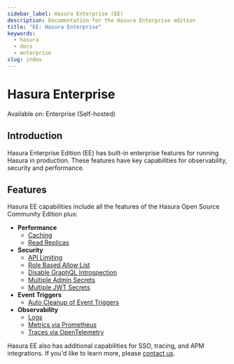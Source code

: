 ```yaml
---
sidebar_label: Hasura Enterprise (EE)
description: Documentation for the Hasura Enterprise edition
title: "EE: Hasura Enterprise"
keywords:
  - hasura
  - docs
  - enterprise
slug: index
---
```



# <Enterprise /> Hasura Enterprise

<div className="badge badge--primary heading-badge">Available on: Enterprise (Self-hosted)</div>

## Introduction

Hasura Enterprise Edition (EE) has built-in enterprise features for running Hasura in production. These features have
key capabilities for observability, security and performance.

## Features

Hasura EE capabilities include all the features of the Hasura Open Source Community Edition plus:

- **Performance**
  - [Caching](/enterprise/caching.mdx)
  - [Read Replicas](/databases/connect-db/read-replicas.mdx)
- **Security**
  - [API Limiting](/security/api-limits.mdx)
  - [Role Based Allow List](/security/allow-list.mdx/#role-based-allow-list)
  - [Disable GraphQL Introspection](/security/disable-graphql-introspection.mdx)
  - [Multiple Admin Secrets](/security/multiple-admin-secrets.mdx)
  - [Multiple JWT Secrets](/security/multiple-jwt-secrets.mdx)
- **Event Triggers**
  - [Auto Cleanup of Event Triggers](/event-triggers/clean-up/auto-cleanup.mdx)
- **Observability**
  - [Logs](/deployment/logging.mdx)
  - [Metrics via Prometheus](/enterprise/metrics.mdx)
  - [Traces via OpenTelemetry](/enterprise/opentelemetry.mdx)

Hasura EE also has additional capabilities for SSO, tracing, and APM integrations. If you'd like to learn more, please
[contact us](mailto:sales@hasura.io).
